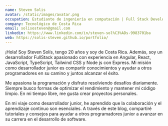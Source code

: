 ```yaml
---
name: Steven Solis
avatar: /static/images/avatar.png
occupation: Estudiante de ingeniería en computación | Full Stack Developer
company: Tecnológico de Costa Rica
email: solisosteven@gmail.com
linkedin: https://www.linkedin.com/in/steven-sol%C3%ADs-9983701ba
web: https://solis-steven.github.io/portfolio/
---
```


¡Hola! Soy Steven Solís, tengo 20 años y soy de Costa Rica. Además, soy un desarrollador FullStack apasionado con experiencia en Angular, React, JavaScript, TypeScript, Tailwind CSS  y Node js con Express. Mi misión como desarrollador junior es compartir conocimientos y ayudar a otros programadores en su camino y juntos alcanzar el éxito.

Me apasiona la programación y disfruto resolviendo desafíos diariamente. Siempre busco formas de optimizar el rendimiento y mantener mi código limpio. En mi tiempo libre, me gusta crear proyectos personales.

En mi viaje como desarrollador junior, he aprendido que la colaboración y el aprendizaje continuo son esenciales. A través de este blog, compartiré tutoriales y consejos para ayudar a otros programadores junior a avanzar en su carrera en el desarrollo de software.